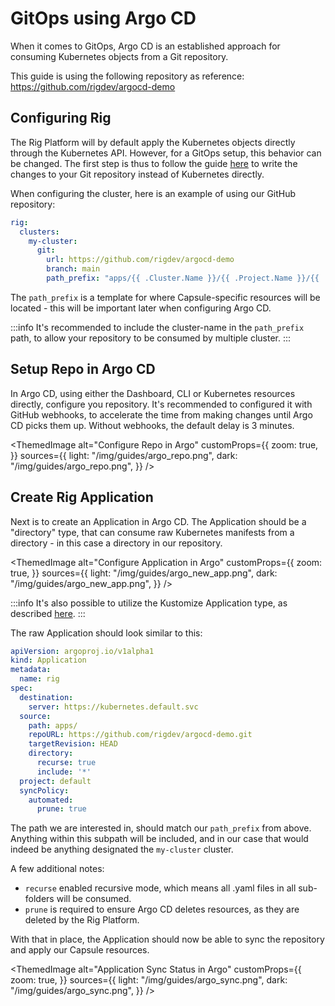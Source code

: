 
# GitOps using Argo CD

When it comes to GitOps, Argo CD is an established approach for consuming Kubernetes objects from a Git repository.

This guide is using the following repository as reference: https://github.com/rigdev/argocd-demo

## Configuring Rig

The Rig Platform will by default apply the Kubernetes objects directly through the Kubernetes API. However, for a GitOps setup, this behavior can be changed.
The first step is thus to follow the guide [here](/operator-manual/gitops#gitops-for-rig-platform-resource-changes) to write the changes to your Git repository instead of Kubernetes directly.

When configuring the cluster, here is an example of using our GitHub repository:

```yaml title="Helm values - Platform"
rig:
  clusters:
    my-cluster:
      git:
        url: https://github.com/rigdev/argocd-demo
        branch: main
        path_prefix: "apps/{{ .Cluster.Name }}/{{ .Project.Name }}/{{ .Capsule.Name }}/"
```

The `path_prefix` is a template for where Capsule-specific resources will be located - this will be important later when configuring Argo CD.

:::info
It's recommended to include the cluster-name in the `path_prefix` path, to allow your repository to be consumed by multiple cluster.
:::

## Setup Repo in Argo CD

In Argo CD, using either the Dashboard, CLI or Kubernetes resources directly, configure you repository. It's recommended to configured it with GitHub webhooks, to accelerate
the time from making changes until Argo CD picks them up. Without webhooks, the default delay is 3 minutes.

<ThemedImage
  alt="Configure Repo in Argo"
  customProps={{
    zoom: true,
  }}
  sources={{
    light: "/img/guides/argo_repo.png",
    dark: "/img/guides/argo_repo.png",
  }}
/>

## Create Rig Application

Next is to create an Application in Argo CD. The Application should be a "directory" type, that can consume raw Kubernetes manifests from a directory - in this case a directory in our repository.

<ThemedImage
  alt="Configure Application in Argo"
  customProps={{
    zoom: true,
  }}
  sources={{
    light: "/img/guides/argo_new_app.png",
    dark: "/img/guides/argo_new_app.png",
  }}
/>

:::info
It's also possible to utilize the Kustomize Application type, as described [here](https://argo-cd.readthedocs.io/en/stable/user-guide/kustomize/).
:::

The raw Application should look similar to this:

```yaml title="Argo CD Application"
apiVersion: argoproj.io/v1alpha1
kind: Application
metadata:
  name: rig
spec:
  destination:
    server: https://kubernetes.default.svc
  source:
    path: apps/
    repoURL: https://github.com/rigdev/argocd-demo.git
    targetRevision: HEAD
    directory:
      recurse: true
      include: '*'
  project: default
  syncPolicy:
    automated:
      prune: true
```

The path we are interested in, should match our `path_prefix` from above. Anything within this subpath will be included, and in our case that would
indeed be anything designated the `my-cluster` cluster.

A few additional notes:
- `recurse` enabled recursive mode, which means all .yaml files in all sub-folders will be consumed.
- `prune` is required to ensure Argo CD deletes resources, as they are deleted by the Rig Platform.


With that in place, the Application should now be able to sync the repository and apply our Capsule resources.

<ThemedImage
  alt="Application Sync Status in Argo"
  customProps={{
    zoom: true,
  }}
  sources={{
    light: "/img/guides/argo_sync.png",
    dark: "/img/guides/argo_sync.png",
  }}
/>
